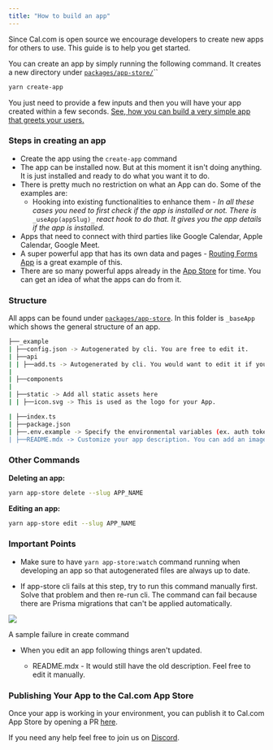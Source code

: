 ```yaml
---
title: "How to build an app"
---
```


Since Cal.com is open source we encourage developers to create new apps for others to use. This guide is to help you get started.

You can create an app by simply running the following command. It creates a new directory under [`packages/app-store/`](https://github.com/calcom/cal.com/tree/main/packages/app-store)``

```bash
yarn create-app
```

You just need to provide a few inputs and then you will have your app created within a few seconds. [See, how you can build a very simple app that greets your users.]()

### Steps in creating an app

* Create the app using the `create-app` command
* The app can be installed now. But at this moment it isn't doing anything. It is just installed and ready to do what you want it to do.
* There is pretty much no restriction on what an App can do. Some of the examples are:
    * Hooking into existing functionalities to enhance them - _In all these cases you need to first check if the app is installed or not. There is_ `_useApp(appSlug)_` _react hook to do that. It gives you the app details if the app is installed._
* Apps that need to connect with third parties like Google Calendar, Apple Calendar, Google Meet.
* A super powerful app that has its own data and pages - [Routing Forms App](https://github.com/calcom/cal.com/tree/main/packages/app-store/ee/routing_forms) is a great example of this.
* There are so many powerful apps already in the [App Store](https://app.cal.com/apps) for time. You can get an idea of what the apps can do from it.

### Structure

All apps can be found under [`packages/app-store`](https://github.com/calcom/cal.com/tree/main/packages/app-store). In this folder is `_baseApp` which shows the general structure of an app.

```bash
├──_example
| ├──config.json -> Autogenerated by cli. You are free to edit it.
| ├──api
| | ├──add.ts -> Autogenerated by cli. You would want to edit it if your app needs to connect with a third party
|
| ├──components
|
| ├──static -> Add all static assets here
| | ├──icon.svg -> This is used as the logo for your App.

| ├──index.ts
| ├──package.json
| ├──.env.example -> Specify the environmental variables (ex. auth token, API secrets) that your app will need if it's applicable
| ├──README.mdx -> Customize your app description. You can add an image slider as well.
```

### Other Commands

**Deleting an app:**

```bash
yarn app-store delete --slug APP_NAME
```

**Editing an app:**

```bash
yarn app-store edit --slug APP_NAME
```

### Important Points

* Make sure to have `yarn app-store:watch` command running when developing an app so that autogenerated files are always up to date.

* If app-store cli fails at this step, try to run this command manually first. Solve that problem and then re-run cli. The command can fail because there are Prisma migrations that can't be applied automatically.

<img src="./images/i1600x120-WfEdMhsOOLSg_sitk6a.png" />

A sample failure in create command

* When you edit an app following things aren't updated.

    * README.mdx - It would still have the old description. Feel free to edit it manually.

### Publishing Your App to the Cal.com App Store

Once your app is working in your environment, you can publish it to Cal.com App Store by opening a PR [here](https://github.com/calcom/cal.com).

If you need any help feel free to join us on [Discord](https://go.cal.com/discord).